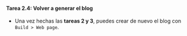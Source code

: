 ::: {.callout-important icon="false"}
#### Tarea 2.4: Volver a generar el blog

- Una vez hechas las **tareas 2 y 3**, puedes crear de nuevo el blog con `Build > Web page`.

:::
